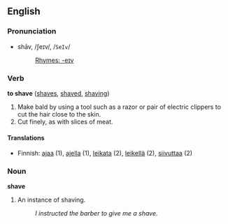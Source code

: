 ==English==
===Pronunciation===
*shāv, /ʃeɪv/, /<tt>SeIv</tt>/
*:[[Rhymes:English:-eɪv|Rhymes: -eɪv]]

===Verb===
'''to shave''' ([[shaves]], [[shaved]], [[shaving]])

# Make bald by using a tool such as a razor or pair of electric clippers to cut the hair close to the skin.
# Cut finely, as with slices of meat.

====Translations====
*Finnish: [[ajaa]] (1), [[ajella]] (1), [[leikata]] (2), [[leikellä]] (2), [[siivuttaa]] (2)

===Noun===
'''shave'''
# An instance of shaving.
#:''I instructed the barber to give me a shave.''